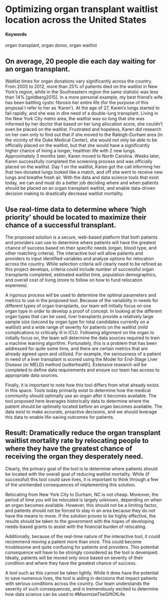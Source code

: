 # Optimizing organ transplant waitlist location across the United States {#MaximizeTheGiftOfLife}

#### Keywords {-}

organ transplant, organ donor, organ waitlist

## On average, 20 people die each day waiting for an organ transplant.

Waitlist times for organ donations vary significantly across the country. From 2005 to 2012, more than 25% of patients died on the waitlist in New York’s region, while in the Southeastern region the same statistic was less than 14% [goldberg2015]. In a more personal example, my best friend’s wife has been battling cystic fibrosis her entire life (for the purpose of this proposal I refer to her as ‘Karen’). At the age of 27, Karen’s lungs started to fail rapidly, and she was in dire need of a double-lung transplant. Living in the New York City metro area, the waitlist was so long that she was informed by her doctor that based on her lung allocation score, she couldn’t even be placed on the waitlist. Frustrated and hopeless, Karen did research on her own only to find out that if she moved to the Raleigh-Durham area (in the vicinity of the Duke Medical Center), she would not only be able to be officially placed on the waitlist, but that she would have a significantly higher chance of living a longer, healthier life with 2 new lungs. Approximately 3 months later, Karen moved to North Carolina. Weeks later, Karen successfully completed the screening process and was officially placed on the waitlist. Day 1 on the waitlist, Karen got the call informing her that two donated lungs looked like a match, and off she went to receive new lungs and breathe fresh air. With the data and data science tools that exist today, we can and must do a better job deciding where and when patients should be placed on an organ transplant waitlist, and enable data-driven decision making to drastically decrease waitlist mortality.

## Use real-time data to determine where 'high priority' should be located to maximize their chance of a successful transplant.

The proposed solution is a secure, web-based platform that both patients and providers can use to determine where patients will have the greatest chance of success based on their specific needs (organ, blood type, and other matching criteria). The interactive tool will allow patients and providers to input identified variables and analyze options for relocation across the country. While selection criteria will clearly need to be refined as this project develops, criteria could include number of successful organ transplants completed, estimated waitlist time, population demographics, and overall cost of living (more to follow on how to fund relocation expenses). 

A rigorous process will be used to determine the optimal parameters and metrics to use in the proposed tool. Because of the variability in needs for different types of organ transplants, our team will initially focus on one organ type in order to develop a proof of concept. In looking at the different organ types that can be used, liver transplants provide a relatively large sample size (second by organ type for total candidates currently on a waitlist) and a wide range of severity for patients on the waitlist (mild complications to critically ill in ICU). Following alignment on the organ to initially focus on, the team will determine the data sources required to train a machine learning algorithm. Fortunately, this is a problem that has been addressed for quite some time, and there are certain metrics that are already agreed upon and utilized. For example, the seriousness of a patient in need of a liver transplant is scored using the Model for End-Stage Liver Disease (or MELD) method [sutterhealth]. Extensive research will be completed to define data requirements and ensure our team has access to appropriate data sources. 

Finally, it is important to note how this tool differs from what already exists in this space. Tools today primarily exist to determine how the medical community should optimally use an organ after it becomes available. The tool proposed here leverages historically data to determine where the patient should be optimally located before an organ becomes available. The data exist to make accurate, proactive decisions, and we should leverage this data to enable life-saving outcomes for patients.

## Result: Dramatically reduce the organ transplant waitlist mortality rate by relocating people to where they have the greatest chance of receiving the organ they desperately need.

Clearly, the primary goal of the tool is to determine where patients should be located with the overall goal of reducing waitlist mortality. While (if successful) this tool could save lives, it is important to think through a few of the unintended consequences of implementing this solution. 

Relocating from New York City to Durham, NC is not cheap. Moreover, the period of time you will be relocated is largely unknown, depending on when an organ becomes available. However, this should not be a limiting factor, and patients should not be forced to stay in an area because they do not have the means to move. If the solution proves to be highly effective, the results should be taken to the government with the hopes of developing needs-based grants to assist with the financial burden of relocating.

Additionally, because of the real-time nature of the interactive tool, it could recommend moving a patient more than once. This could become troublesome and quite confusing for patients and providers. This potential consequence will have to be strongly considered as the tool is developed. Ideally, patients will be moved only once based on severity of their condition and where they have the greatest chance of success.

A tool such as this cannot be taken lightly. While it does have the potential to save numerous lives, the tool is aiding in decisions that impact patients with serious conditions across the country. Our team understands the severity of such consequences, and is tremendously excited to determine how data science can be used to #MaximizeTheGiftOfLife.
